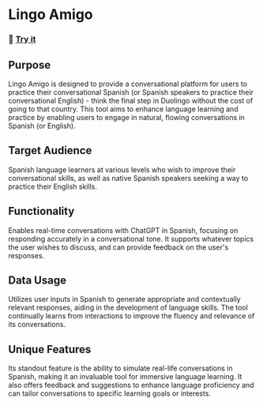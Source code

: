 # Lingo Amigo

### 🚀 <a href="https://chat.openai.com/g/g-EByaIrvso-lingo-amigo" target="_blank">Try it</a>

## Purpose
Lingo Amigo is designed to provide a conversational platform for users to practice their conversational Spanish (or Spanish speakers to practice their conversational English) - think the final step in Duolingo without the cost of going to that country. This tool aims to enhance language learning and practice by enabling users to engage in natural, flowing conversations in Spanish (or English).

## Target Audience
Spanish language learners at various levels who wish to improve their conversational skills, as well as native Spanish speakers seeking a way to practice their English skills.

## Functionality
Enables real-time conversations with ChatGPT in Spanish, focusing on responding accurately in a conversational tone. It supports whatever topics the user wishes to discuss, and can provide feedback on the user's responses.

## Data Usage
Utilizes user inputs in Spanish to generate appropriate and contextually relevant responses, aiding in the development of language skills. The tool continually learns from interactions to improve the fluency and relevance of its conversations.

## Unique Features
Its standout feature is the ability to simulate real-life conversations in Spanish, making it an invaluable tool for immersive language learning. It also offers feedback and suggestions to enhance language proficiency and can tailor conversations to specific learning goals or interests.
